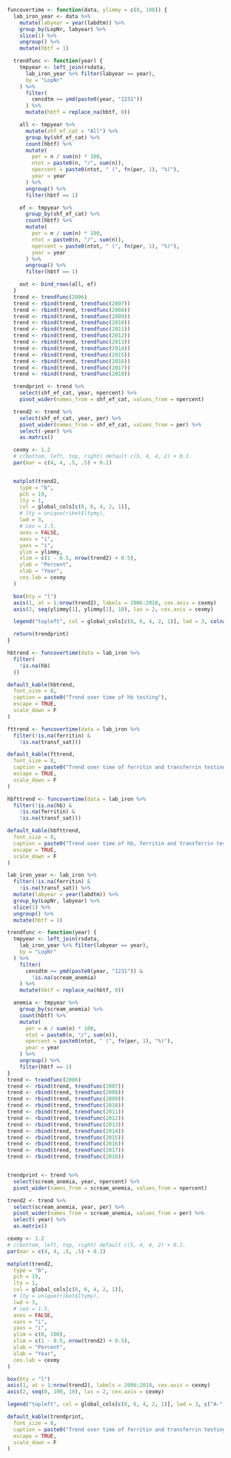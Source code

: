 ```r

funcovertime <- function(data, ylimmy = c(0, 100)) {
  lab_iron_year <- data %>%
    mutate(labyear = year(labdtm)) %>%
    group_by(LopNr, labyear) %>%
    slice(1) %>%
    ungroup() %>%
    mutate(hbtf = 1)

  trendfunc <- function(year) {
    tmpyear <- left_join(rsdata,
      lab_iron_year %>% filter(labyear == year),
      by = "LopNr"
    ) %>%
      filter(
        censdtm >= ymd(paste0(year, "1231"))
      ) %>%
      mutate(hbtf = replace_na(hbtf, 0))

    all <- tmpyear %>%
      mutate(shf_ef_cat = "All") %>%
      group_by(shf_ef_cat) %>%
      count(hbtf) %>%
      mutate(
        per = n / sum(n) * 100,
        ntot = paste0(n, "/", sum(n)),
        npercent = paste0(ntot, " (", fn(per, 1), "%)"),
        year = year
      ) %>%
      ungroup() %>%
      filter(hbtf == 1)

    ef <- tmpyear %>%
      group_by(shf_ef_cat) %>%
      count(hbtf) %>%
      mutate(
        per = n / sum(n) * 100,
        ntot = paste0(n, "/", sum(n)),
        npercent = paste0(ntot, " (", fn(per, 1), "%)"),
        year = year
      ) %>%
      ungroup() %>%
      filter(hbtf == 1)

    out <- bind_rows(all, ef)
  }
  trend <- trendfunc(2006)
  trend <- rbind(trend, trendfunc(2007))
  trend <- rbind(trend, trendfunc(2008))
  trend <- rbind(trend, trendfunc(2009))
  trend <- rbind(trend, trendfunc(2010))
  trend <- rbind(trend, trendfunc(2011))
  trend <- rbind(trend, trendfunc(2012))
  trend <- rbind(trend, trendfunc(2013))
  trend <- rbind(trend, trendfunc(2014))
  trend <- rbind(trend, trendfunc(2015))
  trend <- rbind(trend, trendfunc(2016))
  trend <- rbind(trend, trendfunc(2017))
  trend <- rbind(trend, trendfunc(2018))

  trendprint <- trend %>%
    select(shf_ef_cat, year, npercent) %>%
    pivot_wider(names_from = shf_ef_cat, values_from = npercent)

  trend2 <- trend %>%
    select(shf_ef_cat, year, per) %>%
    pivot_wider(names_from = shf_ef_cat, values_from = per) %>%
    select(-year) %>%
    as.matrix()

  cexmy <- 1.2
  # c(bottom, left, top, right) default c(5, 4, 4, 2) + 0.1.
  par(mar = c(4, 4, .5, .5) + 0.1)


  matplot(trend2,
    type = "b",
    pch = 19,
    lty = 1,
    col = global_cols[c(8, 6, 4, 2, 1)],
    # lty = unique(riket$ltymy),
    lwd = 3,
    # cex = 1.5,
    axes = FALSE,
    xaxs = "i",
    yaxs = "i",
    ylim = ylimmy,
    xlim = c(1 - 0.5, nrow(trend2) + 0.5),
    ylab = "Percent",
    xlab = "Year",
    cex.lab = cexmy
  )

  box(bty = "l")
  axis(1, at = 1:nrow(trend2), labels = 2006:2018, cex.axis = cexmy)
  axis(2, seq(ylimmy[1], ylimmy[2], 10), las = 2, cex.axis = cexmy)

  legend("topleft", col = global_cols[c(8, 6, 4, 2, 1)], lwd = 3, colnames(trend2), bty = "n")

  return(trendprint)
}
```

```r

hbtrend <- funcovertime(data = lab_iron %>%
  filter(
    !is.na(hb)
  ))
```

```r

default_kable(hbtrend,
  font_size = 8,
  caption = paste0("Trend over time of hb testing"),
  escape = TRUE,
  scale_down = F
)
```

```r

fttrend <- funcovertime(data = lab_iron %>%
  filter(!is.na(ferritin) &
    !is.na(transf_sat)))
```

```r

default_kable(fttrend,
  font_size = 8,
  caption = paste0("Trend over time of ferritin and transferrin testing"),
  escape = TRUE,
  scale_down = F
)
```

```r

hbfttrend <- funcovertime(data = lab_iron %>%
  filter(!is.na(hb) &
    !is.na(ferritin) &
    !is.na(transf_sat)))
```

```r

default_kable(hbfttrend,
  font_size = 8,
  caption = paste0("Trend over time of hb, ferritin and transferrin testing"),
  escape = TRUE,
  scale_down = F
)
```

\clearpage

```r

lab_iron_year <- lab_iron %>%
  filter(!is.na(ferritin) &
    !is.na(transf_sat)) %>%
  mutate(labyear = year(labdtm)) %>%
  group_by(LopNr, labyear) %>%
  slice(1) %>%
  ungroup() %>%
  mutate(hbtf = 1)

trendfunc <- function(year) {
  tmpyear <- left_join(rsdata,
    lab_iron_year %>% filter(labyear == year),
    by = "LopNr"
  ) %>%
    filter(
      censdtm >= ymd(paste0(year, "1231")) &
        !is.na(scream_anemia)
    ) %>%
    mutate(hbtf = replace_na(hbtf, 0))

  anemia <- tmpyear %>%
    group_by(scream_anemia) %>%
    count(hbtf) %>%
    mutate(
      per = n / sum(n) * 100,
      ntot = paste0(n, "/", sum(n)),
      npercent = paste0(ntot, " (", fn(per, 1), "%)"),
      year = year
    ) %>%
    ungroup() %>%
    filter(hbtf == 1)
}
trend <- trendfunc(2006)
trend <- rbind(trend, trendfunc(2007))
trend <- rbind(trend, trendfunc(2008))
trend <- rbind(trend, trendfunc(2009))
trend <- rbind(trend, trendfunc(2010))
trend <- rbind(trend, trendfunc(2011))
trend <- rbind(trend, trendfunc(2012))
trend <- rbind(trend, trendfunc(2013))
trend <- rbind(trend, trendfunc(2014))
trend <- rbind(trend, trendfunc(2015))
trend <- rbind(trend, trendfunc(2016))
trend <- rbind(trend, trendfunc(2017))
trend <- rbind(trend, trendfunc(2018))


trendprint <- trend %>%
  select(scream_anemia, year, npercent) %>%
  pivot_wider(names_from = scream_anemia, values_from = npercent)

trend2 <- trend %>%
  select(scream_anemia, year, per) %>%
  pivot_wider(names_from = scream_anemia, values_from = per) %>%
  select(-year) %>%
  as.matrix()

cexmy <- 1.2
# c(bottom, left, top, right) default c(5, 4, 4, 2) + 0.1.
par(mar = c(4, 4, .5, .5) + 0.1)

matplot(trend2,
  type = "b",
  pch = 19,
  lty = 1,
  col = global_cols[c(8, 6, 4, 2, 1)],
  # lty = unique(riket$ltymy),
  lwd = 3,
  # cex = 1.5,
  axes = FALSE,
  xaxs = "i",
  yaxs = "i",
  ylim = c(0, 100),
  xlim = c(1 - 0.5, nrow(trend2) + 0.5),
  ylab = "Percent",
  xlab = "Year",
  cex.lab = cexmy
)

box(bty = "l")
axis(1, at = 1:nrow(trend2), labels = 2006:2018, cex.axis = cexmy)
axis(2, seq(0, 100, 10), las = 2, cex.axis = cexmy)

legend("topleft", col = global_cols[c(8, 6, 4, 2, 1)], lwd = 3, c("A-", "A+"), bty = "n")

default_kable(trendprint,
  font_size = 8,
  caption = paste0("Trend over time of ferritin and transferrin testing by anemia"),
  escape = TRUE,
  scale_down = F
)
```
